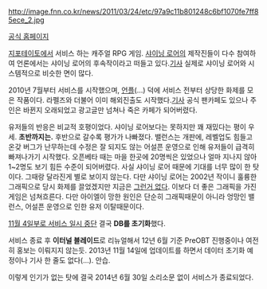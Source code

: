 http://image.fnn.co.kr/news/2011/03/24/etc/97a9c11b801248c6bf1070fe7ff85ece_2.jpg

[http://il.gpotato.kr/default.aspx 공식 홈페이지]


[[지포테이토]]에서 서비스 하는 캐주얼 RPG 게임.
[[샤이닝 로어]]의 제작진들이 다수 참여하여 언론에서는 샤이닝 로어의 후속작이라고 떠들고 있다.[http://www.fnn.co.kr/content.asp?aid=59fc21e5fee2446f91d6ece38bd01a87 기사] 실제로 샤이닝 로어와 시스템적으로 비슷한 면이 많다.

2010년 7월부터 서비스를 시작했으며, [[언플]](…) 덕에 서비스 전부터 상당한 화제를 모은 작품이다. 라펠즈와 더불어 이미 해외진출도 시작했다.[http://www.fnn.co.kr/content.asp?aid=97a9c11b801248c6bf1070fe7ff85ece 기사]  공식 팬카페도 있으나 주인은 바뀐지 오래되었고 광고글만 넘쳐나 죽은 카페가 되어버렸다.

유저들의 반응은 비교적 호평이었다. 샤이닝 로어보다는 못하지만 꽤 재밌다는 평이 우세. '''초반까지는.''' 후반으로 갈수록 평가가 나빠졌다. 밸런스는 개판에, 레벨업도 힘들고 온갖 버그가 난무하는데 수정은 잘 되지도 않는 어설픈 운영으로 인해 유저들이 급격히 빠져나가기 시작했다. 오픈베타 때는 마을 한곳에 20명씩은 있었으나 얼마 지나지 않아 1~2명도 보기 힘든 수준이 되어버렸다. 사실 샤이닝 로어 때문에 기대를 너무 많이 한 탓이다. 그때랑 달라진게 별로 보이지 않는다. 다만 샤이닝 로어는 2002년 작이니 훌륭한 그래픽으로 당시 화제를 끌었겠지만 지금은 [[그런거 없다]]. 이보다 더 좋은 그래픽을 가진 게임은 넘쳐흐른다. 다만 아이엘이 망한 원인은 단순히 그래픽때문이 아니라 엉망인 밸런스, 어설픈 운영으로 인한 유저 이탈때문이다.

[http://il.gpotato.kr/notice/notice.aspx?no=567 11월 4일부로 서비스 일시 중단] 결국 '''DB를 초기화'''했다.

서비스 종료 후 '''이터널 블레이드'''로 리뉴얼해서 12년 6월 기준 PreOBT 진행중이나 여전히 홍보는 이뤄지지 않는듯. 2013년 11월 14일에 업데이트를 하면서 데이터 초기화 예정이나 기사 한 줄도 없다(...). 안습. 

이렇게 인기가 없는 탓에 결국 2014년 6월 30일 소리소문 없이 서비스가 종료되었다.

